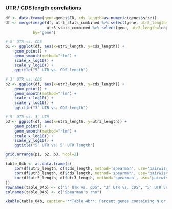 ### UTR / CDS length correlations

```r
df <- data.frame(gene=genes$ID, cds_length=as.numeric(genes$size))
df <- merge(merge(df, utr5_stats_combined %>% select(gene, utr5_length=length), by='gene'),
                  utr3_stats_combined %>% select(gene, utr3_length=length),
            by='gene')

# 5′ UTR vs. CDS
p1 <- ggplot(df, aes(x=utr5_length, y=cds_length)) + 
	geom_point() + 
    geom_smooth(method="rlm") +
    scale_x_log10() +
    scale_y_log10() +
    ggtitle("5′ UTR vs. CDS length")

# 3′ UTR vs. CDS
p2 <- ggplot(df, aes(x=utr3_length, y=cds_length)) + 
	geom_point() + 
    geom_smooth(method="rlm") +
    scale_x_log10() +
    scale_y_log10() +
    ggtitle("3′ UTR vs. CDS length")

# 5′ UTR vs. 3′ UTR
p3 <- ggplot(df, aes(x=utr5_length, y=utr3_length)) + 
	geom_point() + 
    geom_smooth(method="rlm") +
    scale_x_log10() +
    scale_y_log10() +
    ggtitle("5′ UTR vs. 5′ UTR length")

grid.arrange(p1, p2, p3, ncol=2)
```

```r
table_04b <- as.data.frame(c(
    cor(df$utr5_length, df$cds_length, method='spearman', use='pairwise.complete.obs'),
    cor(df$utr3_length, df$cds_length, method='spearman', use='pairwise.complete.obs'),
    cor(df$utr5_length, df$utr3_length, method='spearman', use='pairwise.complete.obs')
))
rownames(table_04b) <- c("5′ UTR vs. CDS", "3′ UTR vs. CDS", "5′ UTR vs. 3′ UTR")
colnames(table_04b) <- c("Spearman's rho")

xkable(table_04b, caption='**Table 4b**: Percent genes containing N or more reads mapping to the specified feature.')
```
